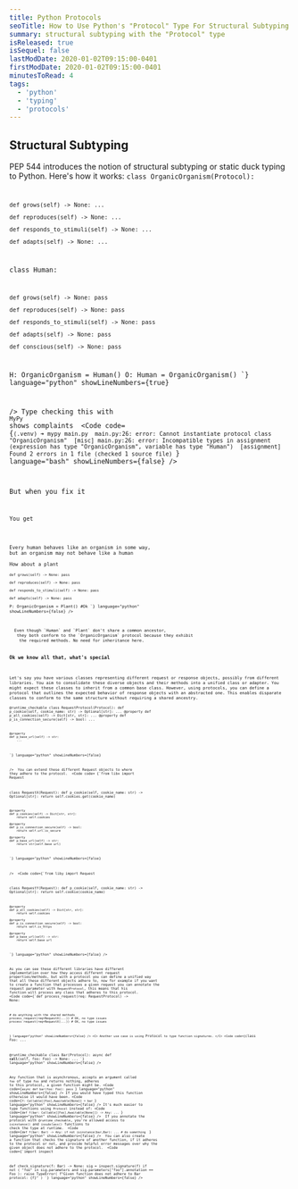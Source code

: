 ```yaml
---
title: Python Protocols 
seoTitle: How to Use Python's "Protocol" Type For Structural Subtyping
summary: structural subtyping with the "Protocol" type
isReleased: true
isSequel: false
lastModDate: 2020-01-02T09:15:00-0401
firstModDate: 2020-01-02T09:15:00-0401
minutesToRead: 4
tags:
  - 'python'
  - 'typing'
  - 'protocols'
---
```



<H2>Structural Subtyping</H2>
<C>
<L href="https://peps.python.org/pep-0544/">PEP 544</L>
 introduces the notion of <L href="https://en.wikipedia.org/wiki/Structural_type_system">structural subtyping</L> or static duck typing to Python.
 Here's how it works: 
</C>
<Code
  code=
{`from typing import Protocol

class OrganicOrganism(Protocol):

    def grows(self) -> None: ...

    def reproduces(self) -> None: ...

    def responds_to_stimuli(self) -> None: ...

    def adapts(self) -> None: ...


class Human:

    def grows(self) -> None: pass

    def reproduces(self) -> None: pass

    def responds_to_stimuli(self) -> None: pass

    def adapts(self) -> None: pass

    def conscious(self) -> None: pass


H: OrganicOrganism = Human()
O: Human = OrganicOrganism() 
`}
language="python"
showLineNumbers={true}

/>
<C>Type checking this with <L href='https://mypy.readthedocs.io/en/stable/'>``MyPy``</L>  shows complaints  </C>
<Code
  code=
{`(.venv) ➜ mypy main.py 
main.py:26: error: Cannot instantiate protocol class "OrganicOrganism"  [misc]
main.py:26: error: Incompatible types in assignment (expression has type "OrganicOrganism", variable has type "Human")  [assignment]
Found 2 errors in 1 file (checked 1 source file)
`}
language="bash"
showLineNumbers={false}
/>

<C>
But when you fix it 
</C>
<Code
  code=
{`H: OrganicOrganism = Human()
# O: Human = OrganicOrganism() 
# no every organism is conscious
`}
language="python"
showLineNumbers={false}
/>
<C>
You get 
</C>
<Code
  code=
{`(.venv) ➜ mypy main.py 
Success: no issues found in 1 source file
`}
language="bash"
showLineNumbers={false}
/>

<C>
Every human behaves like an organism in some way, 
but an organism may not behave like a human
<S3/>
How about a plant 
</C>
<Code
  code=
{`class Plant:

    def grows(self) -> None: pass

    def reproduces(self) -> None: pass

    def responds_to_stimuli(self) -> None: pass

    def adapts(self) -> None: pass

P: OrganicOrganism = Plant() #Ok
`}
language="python"
showLineNumbers={false}
/>

<C>
  Even though `Human` and `Plant` don't share a common ancestor,
   they both conform to the `OrganicOrganism` protocol because they exhibit
    the required methods. No need for inheritance here.
</C>
<H3>Ok we know all that, what's special</H3>
<C>
Let's say you have various classes representing different request or response objects, possibly from different libraries. You aim to consolidate these diverse objects and their methods into a unified class or <L href='https://en.wikipedia.org/wiki/Adapter_pattern'>adapter</L>. You might expect these classes to inherit from a common base class. However, using protocols, you can define a protocol that outlines the expected behavior of response objects with an abstracted one. This enables disparate classes to conform to the same structure without requiring a shared ancestry.
</C>
<Code
  code=
{`from typing import Optional, Dict, Protocol, runtime_checkable


@runtime_checkable
class RequestProtocol(Protocol):
    def p_cookie(self, cookie_name: str) -> Optional[str]:
        ...
    @property
    def p_all_cookies(self) -> Dict[str, str]:
        ...
    @property
    def p_is_connection_secure(self) -> bool:
        ...

    @property
    def p_base_url(self) -> str:
        ...
`}
language="python"
showLineNumbers={false}

/>
<C>
You can extend these different Request objects to where they adhere to the protocol.
</C>
<Code
  code=
{`from libx import Request

class RequestX(Request):
    def p_cookie(self, cookie_name: str) -> Optional[str]:
        return self.cookies.get(cookie_name)

    @property
    def p_cookies(self) -> Dict[str, str]:
        return self.cookies

    @property
    def p_is_connection_secure(self) -> bool:
        return self.url.is_secure

    @property
    def p_base_url(self) -> str:
        return str(self.base_url)
`}
language="python"
showLineNumbers={false}

/>
<S3/>
<Code
  code={`from liby import Request

class RequestY(Request):
    def p_cookie(self, cookie_name: str) -> Optional[str]:
        return self.cookie(cookie_name)

    @property
    def p_all_cookies(self) -> Dict[str, str]:
        return self.cookies

    @property
    def p_is_connection_secure(self) -> bool:
        return self.is_https

    @property
    def p_base_url(self) -> str:
        return self.base_url
`}
  language="python"
  showLineNumbers={false}
/>

<C>As you can see these different libraries
 have different implementation over how they access 
 different request properties/methods, but with a protocol 
 you can define a unified way that all these different objects 
 adhere to, now for example if you want to create a function 
 that processes a given request you can annotate the request 
 parameter with ``RequestProtocol``, this means that his function
  will process any class that adheres to this protocol.</C>
<Code
  code={`def process_request(req: RequestProtocol) -> None:

    # do anything with the shared methods
    process_request(req=RequestX(...)) # OK, no type issues 
    process_request(req=RequestX(...)) # OK, no type issues
`}
  language="python"
  showLineNumbers={false}
/>
<C>
Another use case is using `Protocol` to type function signatures.
</C>
<Code
  code={`class Foo:
    ...

@runtime_checkable
class Bar(Protocol):
    async def __call__(self, foo: Foo) -> None:
        ...
`}
  language="python"
  showLineNumbers={false}
/>

<C>Any function that is asynchronous, accepts an argument called `foo` of 
type  `Foo` and returns nothing, adheres to this protocol, a given function might be.</C>
<Code
  code={`async def bar(foo: Foo): pass
`}
  language="python"
  showLineNumbers={false}
/>
<C>If you would have typed this function otherwise it would have been.</C>
<Code
  code={`f: Callable[[Foo],Awaitable[None]] = bar
`}
  language="python"
  showLineNumbers={false}
/>
<C>It's much easier to type functions using `Protocol`
instead of:</C>
<Code
  code={`def f(bar: Callable[[Foo],Awaitable[None]]) -> Any: ...
`}
  language="python"
  showLineNumbers={false}
/>
<C>
If you annotate the protocol with `@runtime_checkable`, you're allowed access to `isinstance()` and `issubclass()` functions to check the type at runtime.
</C>
<Code
  code={`def f(bar: Bar) -> Any:
	if not isinstance(bar,Bar): ... # do something 
`}
  language="python"
  showLineNumbers={false}
/>
<C>
You can also create a function that checks
 the signature of another function, if it adheres to the protocol or not, and provide helpful error messages over why the given object does not adhere to the protocol.
</C>
<Code
  code={`import inspect 

def check_signature(f: Bar) -> None:
    sig = inspect.signature(f)
    if not (
        "foo" in sig.parameters
        and sig.parameters["foo"].annotation == Foo
    ):
        raise TypeError(
            f"Given function does not adhere to Bar protocol: {f}"
        )
`}
  language="python"
  showLineNumbers={false}
/>
